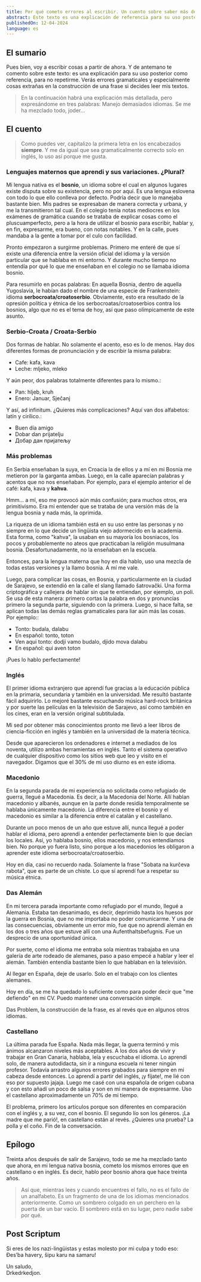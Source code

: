 ```yaml
---
title: Por qué cometo errores al escribir. Un cuento sobre saber más de lo necesario
abstract: Este texto es una explicación de referencia para su uso posterior. A menudo verás errores en mis textos y especialmente cosas extrañas en la construcción de una frase. Mi lengua materna es el bosnio, un idioma pequeño sobre el cual en algunos lugares existe disputa sobre su existencia, pero no por aquí.
publishedOn: 12-04-2024
language: es
---
```


## El sumario

Pues bien, voy a escribir cosas a partir de ahora. Y de antemano te comento sobre este texto: es una explicación para su uso posterior como referencia, para no repetirme. Verás errores gramaticales y especialmente cosas extrañas en la construcción de una frase si decides leer mis textos.

> En la continuación habrá una explicación más detallada, pero expresándome en tres palabras: Manejo demasiados idiomas. Se me ha mezclado todo, joder...

## El cuento

> Como puedes ver, capitalizo la primera letra en los encabezados **siempre**. Y me da igual que sea gramaticalmente correcto solo en inglés, lo uso así porque me gusta.

### Lenguajes maternos que aprendi y sus variaciones. ¿Plural?

Mi lengua nativa es el **bosnio**, un idioma sobre el cual en algunos lugares existe disputa sobre su existencia, pero no por aquí. Es una lengua eslovena con todo lo que ello conlleva por defecto. Podría decir que lo manejaba bastante bien. Mis padres se expresaban de manera correcta y urbana, y me la transmitieron tal cual. En el colegio tenía notas mediocres en los exámenes de gramática cuando se trataba de explicar cosas como el pluscuamperfecto, pero a la hora de utilizar el bosnio para escribir, hablar y, en fin, expresarme, era bueno, con notas notables. Y en la calle, pues mandaba a la gente a tomar por el culo con facilidad.

Pronto empezaron a surgirme problemas. Primero me enteré de que sí existe una diferencia entre la versión oficial del idioma y la versión particular que se hablaba en mi entorno. Y durante mucho tiempo no entendía por qué lo que me enseñaban en el colegio no se llamaba idioma bosnio.

Para resumirlo en pocas palabras: En aquella Bosnia, dentro de aquella Yugoslavia, le habían dado el nombre de una especie de Frankenstein: idioma **serbocroata/croatoserbio**. Obviamente, esto era resultado de la opresión política y étnica de los serbocroatas/croatoserbios contra los bosnios, algo que no es el tema de hoy, así que paso olímpicamente de este asunto.

### Serbio-Croata / Croata-Serbio

Dos formas de hablar. No solamente el acento, eso es lo de menos. Hay dos diferentes formas de pronunciación y de escribir la misma palabra:

- Cafe: kafa, kava
- Leche: mljeko, mleko

Y aún peor, dos palabras totalmente diferentes para lo mismo.:

- Pan: hljeb, kruh
- Enero: Januar, Sječanj

Y así, ad infinitum. ¿Quieres más complicaciones? Aquí van dos alfabetos: latín y cirílico.:

- Buen día amigo
- Dobar dan prijatelju
- Добар дан пријатељу

### Más problemas

En Serbia enseñaban la suya, en Croacia la de ellos y a mí en mi Bosnia me metieron por la garganta ambas. Luego, en la calle aparecían palabras y acentos que no nos enseñaban. Por ejemplo, para el ejemplo anterior el de café: kafa, kava y **kahva**.

Hmm... a mí, eso me provocó aún más confusión; para muchos otros, era primitivismo. Era mi entender que se trataba de una versión más de la lengua bosnia y nada más, la oprimida.

La riqueza de un idioma también está en su uso entre las personas y no siempre en lo que decide un lingüista viejo adormecido en la academia. Esta forma, como "kahva", la usaban en su mayoría los bosniacos, los pocos y probablemente no ateos que practicaban la religión musulmana bosnia. Desafortunadamente, no la enseñaban en la escuela.

Entonces, para la lengua materna que hoy en día hablo, uso una mezcla de todas estas versiones y la llamo bosnia. A mí me vale.

Luego, para complicar las cosas, en Bosnia, y particularmente en la ciudad de Sarajevo, se extendió en la calle el slang llamado šatrovački. Una forma criptográfica y callejera de hablar sin que te entiendan, por ejemplo, un poli. Se usa de esta manera: primero cortas la palabra en dos y pronuncias primero la segunda parte, siguiendo con la primera. Luego, si hace falta, se aplican todas las demás reglas gramaticales para liar aún más las cosas. Por ejemplo::

- Tonto: budala, dalabu
- En español: tonto, toton
- Ven aqui tonto: dodji vamo budalo, djido mova dalabu
- En español: qui aven toton

¡Pues lo hablo perfectamente!

### Inglés

El primer idioma extranjero que aprendí fue gracias a la educación pública en la primaria, secundaria y también en la universidad. Me resultó bastante fácil adquirirlo. Lo mejoré bastante escuchando música hard-rock británica y por suerte las películas en la televisión de Sarajevo, así como también en los cines, eran en la versión original subtitulada.

Mi sed por obtener más conocimientos pronto me llevó a leer libros de ciencia-ficción en inglés y también en la universidad de la materia técnica.

Desde que aparecieron los ordenadores e internet a mediados de los noventa, utilizo ambas herramientas en inglés. Tanto el sistema operativo de cualquier dispositivo como los sitios web que leo y visito en el navegador. Digamos que el 30% de mi uso diurno es en este idioma.

### Macedonio

En la segunda parada de mi experiencia no solicitada como refugiado de guerra, llegué a Macedonia. Es decir, a la Macedonia del Norte. Allí hablan macedonio y albanés, aunque en la parte donde residía temporalmente se hablaba únicamente macedonio. La diferencia entre el bosnio y el macedonio es similar a la diferencia entre el catalán y el castellano.

Durante un poco menos de un año que estuve allí, nunca llegué a poder hablar el idioma, pero aprendí a entender perfectamente bien lo que decían los locales. Así, yo hablaba bosnio, ellos macedonio, y nos entendíamos bien. No porque yo fuera listo, sino porque a los macedonios les obligaron a aprender este idioma serbocroata/croatoserbio.

Hoy en día, casi no recuerdo nada. Solamente la frase "Sobata na kurčeva rabota", que es parte de un chiste. Lo que sí aprendí fue a respetar su música étnica.

### Das Alemán

En mi tercera parada importante como refugiado por el mundo, llegué a Alemania. Estaba tan desanimado, es decir, deprimido hasta los huesos por la guerra en Bosnia, que no me importaba no poder comunicarme. Y una de las consecuencias, obviamente un error mío, fue que no aprendí alemán en los dos o tres años que estuve allí con una Aufenthaltsbefugnis. Fue un desprecio de una oportunidad única.

Por suerte, como el idioma me entraba sola mientras trabajaba en una galería de arte rodeado de alemanes, paso a paso empecé a hablar y leer el alemán. También entendía bastante bien lo que hablaban en la televisión.

Al llegar en España, deje de usarlo. Solo en el trabajo con los clientes alemanes.

Hoy en día, se me ha quedado lo suficiente como para poder decir que "me defiendo" en mi CV. Puedo mantener una conversación simple.

Das Problem, la construcción de la frase, es al revés que en algunos otros idiomas.

### Castellano

La última parada fue España. Nada más llegar, la guerra terminó y mis ánimos alcanzaron niveles más aceptables. A los dos años de vivir y trabajar en Gran Canaria, hablaba, leía y escuchaba el idioma. Lo aprendí solo, de manera autodidacta, sin ir a ninguna escuela ni tener ningún profesor. Todavía arrastro algunos errores grabados para siempre en mi cabeza desde entonces. Lo aprendí a partir del inglés, ¡y fíjate!, me lié con eso por supuesto jajaja. Luego me casé con una española de origen cubana y con esto añadí un poco de salsa y son en mi manera de expresarme. Uso el castellano aproximadamente un 70% de mi tiempo.

El problema, primero los artículos porque son diferentes en comparación con el inglés y, a su vez, con el bosnio. El segundo lío son los géneros. ¡La madre que me parió!, en castellano están al revés. ¿Quieres una prueba? La polla y el coño. Fin de la conversación.

## Epílogo

Treinta años después de salir de Sarajevo, todo se me ha mezclado tanto que ahora, en mi lengua nativa bosnia, cometo los mismos errores que en castellano o en inglés. Es decir, hablo peor bosnio ahora que hace treinta años.

> Así que, mientras lees y cuando encuentres el fallo, no es el fallo de un analfabeto. Es un fragmento de una de los idiomas mencionados anteriormente. Como un sombrero colgado en un perchero en la puerta de un bar vacío. El sombrero está en su lugar, pero nadie sabe por qué.

## Post Scriptum

Si eres de los nazi-lingüistas y estas molesto por mi culpa y todo eso: Ðes’ba havery, šipu karu na samaru!

Un saludo,  
Drkedrkedjon.


